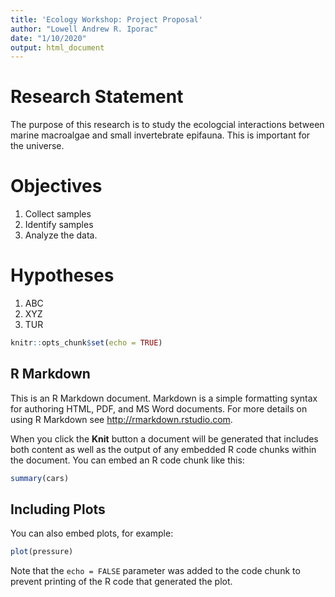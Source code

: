 ```yaml
---
title: 'Ecology Workshop: Project Proposal'
author: "Lowell Andrew R. Iporac"
date: "1/10/2020"
output: html_document
---
```


# Research Statement

The purpose of this research is to study the ecologcial interactions between marine macroalgae and small invertebrate epifauna.  This is important for the universe. 

# Objectives
1. Collect samples
2. Identify samples
3. Analyze the data. 

# Hypotheses
1. ABC
2. XYZ
3. TUR

```r
knitr::opts_chunk$set(echo = TRUE)
```

## R Markdown

This is an R Markdown document. Markdown is a simple formatting syntax for authoring HTML, PDF, and MS Word documents. For more details on using R Markdown see <http://rmarkdown.rstudio.com>.

When you click the **Knit** button a document will be generated that includes both content as well as the output of any embedded R code chunks within the document. You can embed an R code chunk like this:

```r
summary(cars)
```

## Including Plots

You can also embed plots, for example:

```r
plot(pressure)
```

Note that the `echo = FALSE` parameter was added to the code chunk to prevent printing of the R code that generated the plot.
